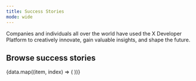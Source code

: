 ```yaml
---
title: Success Stories
mode: wide
---
```



Companies and individuals all over the world have used the X Developer Platform to creatively innovate, gain valuable insights, and shape the future.

## Browse success stories

<CardGroup cols={3}>
{data.map((item, index) => (
    <SuccessStoryCard key={index} title={item.title} img={item.image} href={item.path}/>
))}
</CardGroup>